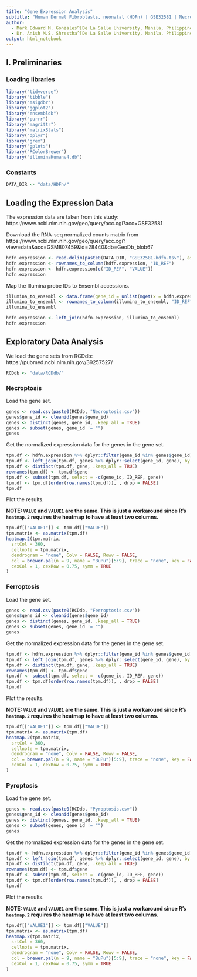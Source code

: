 ```yaml
---
title: "Gene Expression Analysis"
subtitle: "Human Dermal Fibroblasts, neonatal (HDFn) | GSE32581 | Necroptosis, Ferroptosis & Pyroptosis"
author: 
  - Mark Edward M. Gonzales^[De La Salle University, Manila, Philippines, gonzales.markedward@gmail.com]
  - Dr. Anish M.S. Shrestha^[De La Salle University, Manila, Philippines, anish.shrestha@dlsu.edu.ph]
output: html_notebook
---
```


## I. Preliminaries

### Loading libraries

```r
library("tidyverse")
library("tibble")
library("msigdbr")
library("ggplot2")
library("ensembldb")
library("purrr")
library("magrittr")
library("matrixStats")
library("dplyr")
library("grex")
library("gplots")
library("RColorBrewer")
library("illuminaHumanv4.db")
```

### Constants
```r
DATA_DIR <- "data/HDFn/"
```

## Loading the Expression Data

The expression data are taken from this study: https://www.ncbi.nlm.nih.gov/geo/query/acc.cgi?acc=GSE32581

Download the RNA-seq normalized counts matrix from https://www.ncbi.nlm.nih.gov/geo/query/acc.cgi?view=data&acc=GSM807459&id=28440&db=GeoDb_blob67

```r
hdfn.expression <- read.delim(paste0(DATA_DIR, "GSE32581-hdfn.tsv"), as.is = TRUE, header = TRUE, row.names = 1)
hdfn.expression <- rownames_to_column(hdfn.expression, "ID_REF")
hdfn.expression <- hdfn.expression[c("ID_REF", "VALUE")]
hdfn.expression
```

Map the Illumina probe IDs to Ensembl accessions.

```r
illumina_to_ensembl <- data.frame(gene_id = unlist(mget(x = hdfn.expression[["ID_REF"]], envir = illuminaHumanv4ENSEMBL)))
illumina_to_ensembl <- rownames_to_column(illumina_to_ensembl, "ID_REF")
illumina_to_ensembl
```

```r
hdfn.expression <- left_join(hdfn.expression, illumina_to_ensembl)
hdfn.expression
```

## Exploratory Data Analysis

We load the gene sets from RCDdb: https://pubmed.ncbi.nlm.nih.gov/39257527/

```r
RCDdb <- "data/RCDdb/"
```

### Necroptosis

Load the gene set.

```r
genes <- read.csv(paste0(RCDdb, "Necroptosis.csv"))
genes$gene_id <- cleanid(genes$gene_id)
genes <- distinct(genes, gene_id, .keep_all = TRUE)
genes <- subset(genes, gene_id != "")
genes
```

Get the normalized expression data for the genes in the gene set.

```r
tpm.df <- hdfn.expression %>% dplyr::filter(gene_id %in% genes$gene_id)
tpm.df <- left_join(tpm.df, genes %>% dplyr::select(gene_id, gene), by = c("gene_id" = "gene_id"))
tpm.df <- distinct(tpm.df, gene, .keep_all = TRUE)
rownames(tpm.df) <- tpm.df$gene
tpm.df <- subset(tpm.df, select = -c(gene_id, ID_REF, gene))
tpm.df <- tpm.df[order(row.names(tpm.df)), , drop = FALSE]
tpm.df
```

Plot the results.

**NOTE: `VALUE` and `VALUE1` are the same. This is just a workaround since R's `heatmap.2` requires the heatmap to have at least two columns.**

```r
tpm.df[["VALUE1"]] <- tpm.df[["VALUE"]]
tpm.matrix <- as.matrix(tpm.df)
heatmap.2(tpm.matrix,
  srtCol = 360,
  cellnote = tpm.matrix,
  dendrogram = "none", Colv = FALSE, Rowv = FALSE,
  col = brewer.pal(n = 9, name = "BuPu")[5:9], trace = "none", key = FALSE, lwid = c(0.1, 4), lhei = c(0.1, 4),
  cexCol = 1, cexRow = 0.75, symm = TRUE
)
```
### Ferroptosis

Load the gene set.

```r
genes <- read.csv(paste0(RCDdb, "Ferroptosis.csv"))
genes$gene_id <- cleanid(genes$gene_id)
genes <- distinct(genes, gene_id, .keep_all = TRUE)
genes <- subset(genes, gene_id != "")
genes
```

Get the normalized expression data for the genes in the gene set.

```r
tpm.df <- hdfn.expression %>% dplyr::filter(gene_id %in% genes$gene_id)
tpm.df <- left_join(tpm.df, genes %>% dplyr::select(gene_id, gene), by = c("gene_id" = "gene_id"))
tpm.df <- distinct(tpm.df, gene, .keep_all = TRUE)
rownames(tpm.df) <- tpm.df$gene
tpm.df <- subset(tpm.df, select = -c(gene_id, ID_REF, gene))
tpm.df <- tpm.df[order(row.names(tpm.df)), , drop = FALSE]
tpm.df
```

Plot the results.

**NOTE: `VALUE` and `VALUE1` are the same. This is just a workaround since R's `heatmap.2` requires the heatmap to have at least two columns.**

```r
tpm.df[["VALUE1"]] <- tpm.df[["VALUE"]]
tpm.matrix <- as.matrix(tpm.df)
heatmap.2(tpm.matrix,
  srtCol = 360,
  cellnote = tpm.matrix,
  dendrogram = "none", Colv = FALSE, Rowv = FALSE,
  col = brewer.pal(n = 9, name = "BuPu")[5:9], trace = "none", key = FALSE, lwid = c(0.1, 4), lhei = c(0.1, 4),
  cexCol = 1, cexRow = 0.75, symm = TRUE
)
```

### Pyroptosis

Load the gene set.

```r
genes <- read.csv(paste0(RCDdb, "Pyroptosis.csv"))
genes$gene_id <- cleanid(genes$gene_id)
genes <- distinct(genes, gene_id, .keep_all = TRUE)
genes <- subset(genes, gene_id != "")
genes
```

Get the normalized expression data for the genes in the gene set.

```r
tpm.df <- hdfn.expression %>% dplyr::filter(gene_id %in% genes$gene_id)
tpm.df <- left_join(tpm.df, genes %>% dplyr::select(gene_id, gene), by = c("gene_id" = "gene_id"))
tpm.df <- distinct(tpm.df, gene, .keep_all = TRUE)
rownames(tpm.df) <- tpm.df$gene
tpm.df <- subset(tpm.df, select = -c(gene_id, ID_REF, gene))
tpm.df <- tpm.df[order(row.names(tpm.df)), , drop = FALSE]
tpm.df
```

Plot the results.

**NOTE: `VALUE` and `VALUE1` are the same. This is just a workaround since R's `heatmap.2` requires the heatmap to have at least two columns.**

```r
tpm.df[["VALUE1"]] <- tpm.df[["VALUE"]]
tpm.matrix <- as.matrix(tpm.df)
heatmap.2(tpm.matrix,
  srtCol = 360,
  cellnote = tpm.matrix,
  dendrogram = "none", Colv = FALSE, Rowv = FALSE,
  col = brewer.pal(n = 9, name = "BuPu")[5:9], trace = "none", key = FALSE, lwid = c(0.1, 4), lhei = c(0.1, 4),
  cexCol = 1, cexRow = 0.75, symm = TRUE
)
```